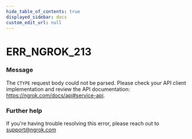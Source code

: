 ```yaml
---
hide_table_of_contents: true
displayed_sidebar: docs
custom_edit_url: null
---
```



# ERR_NGROK_213

### Message

The `CTYPE` request body could not be parsed. Please check your API client implementation and review the API documentation: https://ngrok.com/docs/api#service-api.

### Further help

If you're having trouble resolving this error, please reach out to [support@ngrok.com](mailto:support@ngrok.com?subject=Help%20with%20ERR_NGROK_213)

<ErrorDetails error="err_ngrok_213" />
